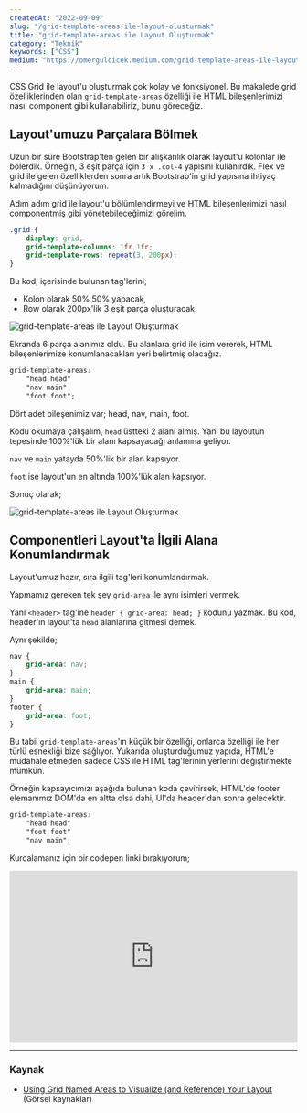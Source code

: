 ```yaml
---
createdAt: "2022-09-09"
slug: "/grid-template-areas-ile-layout-olusturmak"
title: "grid-template-areas ile Layout Oluşturmak"
category: "Teknik"
keywords: ["CSS"]
medium: "https://omergulcicek.medium.com/grid-template-areas-ile-layout-olu%C5%9Fturmak-619a93489ebf"
---
```


CSS Grid ile layout'u oluşturmak çok kolay ve fonksiyonel. Bu makalede grid özelliklerinden olan `grid-template-areas` özelliği ile HTML bileşenlerimizi nasıl component gibi kullanabiliriz, bunu göreceğiz.

## Layout'umuzu Parçalara Bölmek

Uzun bir süre Bootstrap'ten gelen bir alışkanlık olarak layout'u kolonlar ile bölerdik. Örneğin, 3 eşit parça için `3 x .col-4` yapısını kullanırdık. Flex ve grid ile gelen özelliklerden sonra artık Bootstrap'in grid yapısına ihtiyaç kalmadığını düşünüyorum.

Adım adım grid ile layout'u bölümlendirmeyi ve HTML bileşenlerimizi nasıl componentmiş gibi yönetebileceğimizi görelim.

```css
.grid {
	display: grid;
	grid-template-columns: 1fr 1fr;
	grid-template-rows: repeat(3, 200px);
}
```

Bu kod, içerisinde bulunan tag'lerini;

- Kolon olarak 50% 50% yapacak,
- Row olarak 200px'lik 3 eşit parça oluşturacak.

![grid-template-areas ile Layout Oluşturmak](/img/blog/2022-09-09/grid-template-areas-ile-layout-olusturmak-1.jpg)

Ekranda 6 parça alanımız oldu. Bu alanlara grid ile isim vererek, HTML bileşenlerimize konumlanacakları yeri belirtmiş olacağız.

```css
grid-template-areas:
	"head head"
	"nav main"
	"foot foot";
```

Dört adet bileşenimiz var; head, nav, main, foot.

Kodu okumaya çalışalım, `head` üstteki 2 alanı almış. Yani bu layoutun tepesinde 100%'lük bir alanı kapsayacağı anlamına geliyor.

`nav` ve `main` yatayda 50%'lik bir alan kapsıyor.

`foot` ise layout'un en altında 100%'lük alan kapsıyor.

Sonuç olarak;

![grid-template-areas ile Layout Oluşturmak](/img/blog/2022-09-09/grid-template-areas-ile-layout-olusturmak-2.jpg)

## Componentleri Layout'ta İlgili Alana Konumlandırmak

Layout'umuz hazır, sıra ilgili tag'leri konumlandırmak.

Yapmamız gereken tek şey `grid-area` ile aynı isimleri vermek.

Yani `<header>` tag'ine `header { grid-area: head; }` kodunu yazmak. Bu kod, header'ın layout'ta `head` alanlarına gitmesi demek.

Aynı şekilde;

```css
nav {
	grid-area: nav;
}
main {
	grid-area: main;
}
footer {
	grid-area: foot;
}
```

Bu tabii `grid-template-areas`'ın küçük bir özelliği, onlarca özelliği ile her türlü esnekliği bize sağlıyor. Yukarıda oluşturduğumuz yapıda, HTML'e müdahale etmeden sadece CSS ile HTML tag'lerinin yerlerini değiştirmekte mümkün.

Örneğin kapsayıcımızı aşağıda bulunan koda çevirirsek, HTML'de footer elemanımız DOM'da en altta olsa dahi, UI'da header'dan sonra gelecektir.

```css
grid-template-areas:
	"head head"
	"foot foot"
	"nav main";
```

Kurcalamanız için bir codepen linki bırakıyorum;

<iframe 
  height="300" 
  style="width: 100%;" 
  scrolling="no" 
  title="Grid Template Areas" 
  src="https://codepen.io/omergulcicek/embed/LYmNmeY?default-tab=html%2Cresult" 
  frameborder="no" 
  loading="lazy" 
  allowfullscreen="true">
</iframe>

---

### Kaynak

- <a href="https://css-tricks.com/using-grid-named-areas-to-visualize-and-reference-your-layout/" target="_blank" rel="noreferrer noopener">Using Grid Named Areas to Visualize (and Reference) Your Layout</a> (Görsel kaynaklar)
